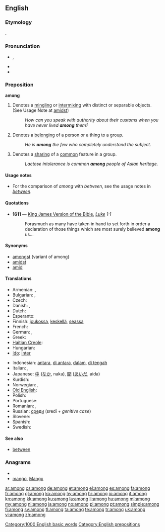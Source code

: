 ==English==

{{rank|seen|better|name|209|among|done|days|something}}

===Etymology===
{{etyl|ang}} {{term|ongemang|onġemang|lang=ang|sc=Latinx}}.

===Pronunciation===
* {{IPA|/əˈmʌŋ/}}, {{SAMPA|/@"mVN/}}
* {{audio|en-us-among.ogg|Audio (US)}}
* {{hyphenation|a|mong}}

===Preposition===
'''among'''

# Denotes a [[mingling]] or [[intermixing]] with distinct or separable objects. (See Usage Note at [[amidst]])
#: ''How can you speak with authority about their customs when you have never lived '''among''' them?''
# Denotes a [[belong]]ing of a person or a thing to a group.
#: ''He is '''among''' the few who completely understand the subject.''
# Denotes a [[share|sharing]] of a [[common]] feature in a group.
#: ''Lactose intolerance is common '''among''' people of Asian heritage.''

====Usage notes====
* For the comparison of ''among'' with ''between'', see the usage notes in ''[[between]]''.

====Quotations====
* '''1611''' — [[w:King James Version of the Bible|King James Version of the Bible]], ''[[s:Bible (King James)/Luke|Luke]] 1:1''
*: Forasmuch as many have taken in hand to set forth in order a declaration of those things which are most surely believed '''among''' us...

====Synonyms====
* [[amongst]] (variant of among)
* [[amidst]]
* [[amid]]

====Translations====
{{trans-top|mingling or intermixing}}
* Armenian: {{t-|hy|մեջ|tr=meǰ}}, {{t-|hy|միջև|tr=miǰev}}
* Bulgarian: {{t+|bg|сред}}, {{t+|bg|между}}
* Czech: {{t+|cs|mezi}}
* Danish: {{t-|da|mellem}}, {{t-|da|blandt}}
* Dutch: {{t+|nl|tussen}}
* Esperanto: {{t|eo|inter}}
* Finnish: [[joukossa]], [[keskellä]], [[seassa]]
* French: {{t+|fr|parmi}}
* German: {{t+|de|unter}}, {{t+|de|zwischen}}
* Greek: {{t+|el|ανάμεσα||tr=anámesa}}
* [[Haitian Creole]]: {{tø|ht|pami}}
* Hungarian: {{t|hu|között}}
* [[Ido]]: [[inter]]
{{trans-mid}}
* Indonesian: [[antara]], [[di antara]], [[dalam]], [[di tengah]]
* Italian: {{t+|it|tra}}, {{t+|it|sotto}}
* Japanese: [[中]] ([[なか]], naka), [[間]] ([[あいだ]], aida)
* Kurdish: {{ku-Arab|[[نێوان]]}}
* Norwegian: {{t+|no|blant}}, {{t+|no|mellom}}
* [[Old English]]: {{t-|ang|gemang|alt=ġemang|xs=Old English}}
* Polish: {{t+|pl|wśród}}
* Portuguese: {{t+|pt|entre}}
* Romanian: {{t-|ro|între}}, {{t|ro|printre}}
* Russian: [[среди]] (sredí + ''genitive case'')
* Slovene: {{t+|sl|med}}
* Spanish: {{t+|es|entre}}
* Swedish: {{t+|sv|bland}}
{{trans-bottom}}

====See also====
* [[between]]

===Anagrams===
* {{alphagram|agmno}}
* [[mango#English|mango]], [[Mango#English|Mango]]

[[Category:1000 English basic words]]
[[Category:English prepositions]]

[[ar:among]]
[[cs:among]]
[[de:among]]
[[et:among]]
[[el:among]]
[[es:among]]
[[fa:among]]
[[fr:among]]
[[gl:among]]
[[ko:among]]
[[hy:among]]
[[hr:among]]
[[io:among]]
[[it:among]]
[[kn:among]]
[[kk:among]]
[[ku:among]]
[[la:among]]
[[li:among]]
[[hu:among]]
[[ml:among]]
[[my:among]]
[[nl:among]]
[[ja:among]]
[[no:among]]
[[pl:among]]
[[pt:among]]
[[simple:among]]
[[fi:among]]
[[sv:among]]
[[tl:among]]
[[ta:among]]
[[te:among]]
[[tr:among]]
[[uk:among]]
[[vi:among]]
[[zh:among]]
